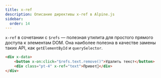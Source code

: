 ```yaml
---
title: x-ref
description: Описание директивы x-ref в Alpine.js
sidebar:
  order: 14
---
```


`x-ref` в сочетании с `$refs` — полезная утилита для простого прямого доступа к элементам DOM. Она наиболее полезна в качестве замены таких API, как `getElementById` и `querySelector`.

```html live
<div x-data>
    <button x-on:click="$refs.text.remove()">Удалить текст</button>
    <div class="pt-4" x-ref="text">Привет👋</div>
</div>
```
